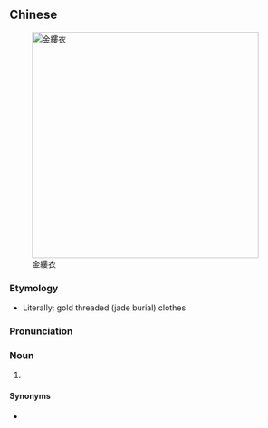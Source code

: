 {{also|金缕衣}}
==Chinese==
{{zh-forms|s=金缕衣}}
[[Image:Si lü yu yi.JPG|400px|right|thumb|金縷衣]]

===Etymology===
* Literally: gold threaded (jade burial) clothes

===Pronunciation===
{{zh-pron
|m=jīnlǚyī
|c=gam1 leoi5 ji1
|cat=n
}}

===Noun===
{{zh-noun}}

# {{w|Jade burial suit}}

====Synonyms====
* {{zh-l|金縷玉衣}}